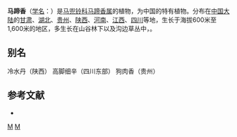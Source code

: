 {{Speciesbox
| taxon = Saruma henryi
|status = EN
|status_system = iucn3.1
| image = SeedsSarumahenryi.jpg
| image_caption = 种子
| binomial_authority = Oliv.
}}

'''马蹄香'''（[[学名|学名]]：{{lang|la|''Saruma henryi''}}）是[[马兜铃科|马兜铃科]][[马蹄香属|马蹄香属]]的植物，为中国的特有植物。分布在[[中国大陆|中国大陆]]的[[甘肃|甘肃]]、[[湖北|湖北]]、[[贵州|贵州]]、[[陕西|陕西]]、[[河南|河南]]、[[江西|江西]]、[[四川|四川]]等地，生长于海拔600米至1,600米的地区，多生长在山谷林下以及沟边草丛中，{{fact|目前尚未由人工引种栽培}}。

== 别名 ==
冷水丹（陕西） 高脚细辛（四川东部） 狗肉香（贵州）

== 参考文献 ==
<div class="references-small">
* {{cite web| url =http://www.bioinfo.cn/db05/KmzwSpecies.php?action=view&id=1007| title =马蹄香| work =《中国高等植物数据库全库》| publisher =中国科学院微生物研究所| author =昆明植物研究所| accessdate =2009-02-22| deadurl =yes| archiveurl =https://web.archive.org/web/20160305061617/http://www.bioinfo.cn/db05/KmzwSpecies.php?action=view&id=1007| archivedate =2016-03-05}}
</div>

{{植物小作品}}
{{Taxonbar}}
[[Category:马蹄香属|M]]
[[Category:中国特有植物|M]]